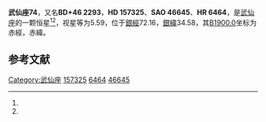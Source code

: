 {{Starbox begin
| name = 武仙座74
}}
{{Starbox observe
| epoch = [[J2000.0|J2000.0]]
| constell = [[武仙座|武仙座]]<ref name=SIMBAD>{{cite web
 | url=http://simbad.u-strasbg.fr/simbad/sim-id?Ident=HR+6464
 | title =Pulsating variable Star
 | publisher=Centre de Données astronomiques de Strasbourg
 | work=SIMBAD
 | accessdate=2012-07-13}}</ref><ref name=DATA>{{cite web
 | url=http://vizier.u-strasbg.fr/viz-bin/VizieR-5?-out.add=.&-source=5050&-corr=PK=HR&-out.max=9999&HR=6464
 | title=VizieR Detailed Page
 | accessdate=2012-07-13
 | archive-date=2016-03-04
 | archive-url=https://web.archive.org/web/20160304194446/http://vizier.u-strasbg.fr/viz-bin/VizieR-5?-out.add=.&-source=5050&-corr=PK=HR&-out.max=9999&HR=6464
 | dead-url=no
 }}</ref>
| 星官 = 
| ra = {{RA|17|20|21.1}}<ref name=SIMBAD /><ref name=DATA />
| dec = {{DEC|+46|14|27}}<ref name=SIMBAD /><ref name=DATA />
| appmag_v = 5.59<ref name=SIMBAD /><ref name=DATA />
}}
{{Starbox character
| class = M0III<ref name=SIMBAD /><ref name=DATA />
| b-v = 1.57<ref name=SIMBAD /><ref name=DATA />
| u-b = 1.86<ref name=SIMBAD /><ref name=DATA />
| r-i = <ref name=SIMBAD /><ref name=DATA />
| variable = 
}}
{{Starbox astrometry
| radial_v = 1.86
| prop_mo_ra = -57
| parallax = 
| p_error = 
}}
{{Starbox catalog
| names =BD+46 2293，[[SAO星表|SAO]] 46645，[[HD星表|HD]] 157325，[[HR星表|HR]] 6464}}
{{Starbox reference |Simbad=HR+6464}}
{{Starbox end}}

'''武仙座74'''，又名'''BD+46 2293'''，'''HD 157325'''、'''SAO 46645'''、'''HR 6464'''，是[[武仙座|武仙座]]的一颗恒星<ref name=SIMBAD /><ref name=DATA />，视星等为5.59，位于[[銀道座標系|銀經]]72.16，[[銀道座標系|銀緯]]34.58，其[[B1900.0|B1900.0]]坐标为赤經{{RA|17|17|31.6}}，赤緯{{DEC|+46|34.58|20}}。

== 参考文献 ==
{{reflist}}

{{star-stub}}

{{武仙座恒星}}
[[Category:武仙座|Category:武仙座]]
[[Category:HD和HDE天體|157325]]
[[Category:HR天體|6464]]
[[Category:SAO天體|46645]]